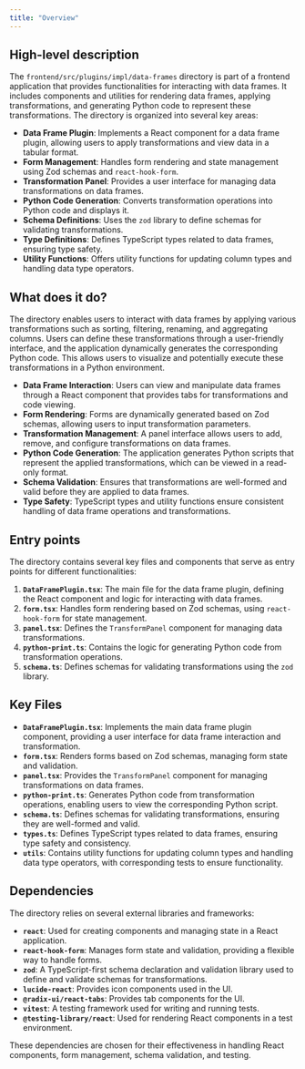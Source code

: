 ```yaml
---
title: "Overview"
---
```


## High-level description

The `frontend/src/plugins/impl/data-frames` directory is part of a frontend application that provides functionalities for interacting with data frames. It includes components and utilities for rendering data frames, applying transformations, and generating Python code to represent these transformations. The directory is organized into several key areas:

- **Data Frame Plugin**: Implements a React component for a data frame plugin, allowing users to apply transformations and view data in a tabular format.
- **Form Management**: Handles form rendering and state management using Zod schemas and `react-hook-form`.
- **Transformation Panel**: Provides a user interface for managing data transformations on data frames.
- **Python Code Generation**: Converts transformation operations into Python code and displays it.
- **Schema Definitions**: Uses the `zod` library to define schemas for validating transformations.
- **Type Definitions**: Defines TypeScript types related to data frames, ensuring type safety.
- **Utility Functions**: Offers utility functions for updating column types and handling data type operators.

## What does it do?

The directory enables users to interact with data frames by applying various transformations such as sorting, filtering, renaming, and aggregating columns. Users can define these transformations through a user-friendly interface, and the application dynamically generates the corresponding Python code. This allows users to visualize and potentially execute these transformations in a Python environment.

- **Data Frame Interaction**: Users can view and manipulate data frames through a React component that provides tabs for transformations and code viewing.
- **Form Rendering**: Forms are dynamically generated based on Zod schemas, allowing users to input transformation parameters.
- **Transformation Management**: A panel interface allows users to add, remove, and configure transformations on data frames.
- **Python Code Generation**: The application generates Python scripts that represent the applied transformations, which can be viewed in a read-only format.
- **Schema Validation**: Ensures that transformations are well-formed and valid before they are applied to data frames.
- **Type Safety**: TypeScript types and utility functions ensure consistent handling of data frame operations and transformations.

## Entry points

The directory contains several key files and components that serve as entry points for different functionalities:

1. **`DataFramePlugin.tsx`**: The main file for the data frame plugin, defining the React component and logic for interacting with data frames.
2. **`form.tsx`**: Handles form rendering based on Zod schemas, using `react-hook-form` for state management.
3. **`panel.tsx`**: Defines the `TransformPanel` component for managing data transformations.
4. **`python-print.ts`**: Contains the logic for generating Python code from transformation operations.
5. **`schema.ts`**: Defines schemas for validating transformations using the `zod` library.

## Key Files

- **`DataFramePlugin.tsx`**: Implements the main data frame plugin component, providing a user interface for data frame interaction and transformation.
- **`form.tsx`**: Renders forms based on Zod schemas, managing form state and validation.
- **`panel.tsx`**: Provides the `TransformPanel` component for managing transformations on data frames.
- **`python-print.ts`**: Generates Python code from transformation operations, enabling users to view the corresponding Python script.
- **`schema.ts`**: Defines schemas for validating transformations, ensuring they are well-formed and valid.
- **`types.ts`**: Defines TypeScript types related to data frames, ensuring type safety and consistency.
- **`utils`**: Contains utility functions for updating column types and handling data type operators, with corresponding tests to ensure functionality.

## Dependencies

The directory relies on several external libraries and frameworks:

- **`react`**: Used for creating components and managing state in a React application.
- **`react-hook-form`**: Manages form state and validation, providing a flexible way to handle forms.
- **`zod`**: A TypeScript-first schema declaration and validation library used to define and validate schemas for transformations.
- **`lucide-react`**: Provides icon components used in the UI.
- **`@radix-ui/react-tabs`**: Provides tab components for the UI.
- **`vitest`**: A testing framework used for writing and running tests.
- **`@testing-library/react`**: Used for rendering React components in a test environment.

These dependencies are chosen for their effectiveness in handling React components, form management, schema validation, and testing.